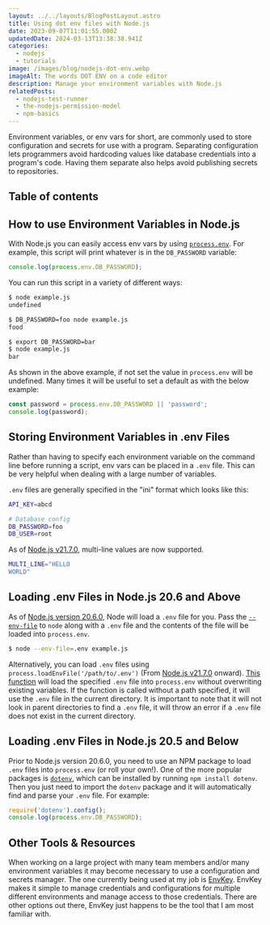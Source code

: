 ```yaml
---
layout: ../../layouts/BlogPostLayout.astro
title: Using dot env files with Node.js
date: 2023-09-07T11:01:55.000Z
updatedDate: 2024-03-13T13:38:38.941Z
categories:
  - nodejs
  - tutorials
image: /images/blog/nodejs-dot-env.webp
imageAlt: The words DOT ENV on a code editor
description: Manage your environment variables with Node.js
relatedPosts:
  - nodejs-test-runner
  - the-nodejs-permission-model
  - npm-basics
---
```

Environment variables, or env vars for short, are commonly used to store configuration
and secrets for use with a program. Separating configuration lets programmers
avoid hardcoding values like database credentials into a program's code. Having
them separate also helps avoid publishing secrets to repositories.

## Table of contents

## How to use Environment Variables in Node.js

With Node.js you can easily access env vars by using
[`process.env`](https://nodejs.org/docs/latest-v20.x/api/process.html#processenv).
For example, this script will print whatever is in the `DB_PASSWORD` variable:

```javascript
console.log(process.env.DB_PASSWORD);
```

You can run this script in a variety of different ways:

```bash
$ node example.js
undefined

$ DB_PASSWORD=foo node example.js
food

$ export DB_PASSWORD=bar
$ node example.js
bar
```

As shown in the above example, if not set the value in `process.env` will be undefined.
Many times it will be useful to set a default as with the below example:

```javascript
const password = process.env.DB_PASSWORD || 'password';
console.log(password);
```

<RandomSupport />

## Storing Environment Variables in .env Files

Rather than having to specify each environment variable on the command line before
running a script, env vars can be placed in a `.env` file. This can be very helpful
when dealing with a large number of variables.

`.env` files are generally specified in the "ini" format which looks like this:

```bash
API_KEY=abcd

# Database config
DB_PASSWORD=foo
DB_USER=root
```

As of [Node.js v21.7.0](https://nodejs.org/en/blog/release/v21.7.0), multi-line
values are now supported.

```bash
MULTI_LINE="HELLO
WORLD"
```

## Loading .env Files in Node.js 20.6 and Above

As of [Node.js version 20.6.0](https://nodejs.org/en/blog/release/v20.6.0), Node
will load a `.env` file for you. Pass the [`--env-file`](https://nodejs.org/docs/latest-v20.x/api/cli.html#--env-fileconfig)
to `node` along with a `.env` file and the contents of the file will be loaded
into `process.env`.

```bash
$ node --env-file=.env example.js
```

Alternatively, you can load `.env` files using `process.loadEnvFile('/path/to/.env')`
(From [Node.js v21.7.0](https://nodejs.org/en/blog/release/v21.7.0) onward).
[This function](https://nodejs.org/docs/latest/api/process.html#processloadenvfilepath)
will load the specified `.env` file into `process.env` without overwriting existing
variables. If the function is called without a path specified, it will use the `.env`
file in the current directory. It is important to note that it will not look
in parent directories to find a `.env` file, it will throw an error if a `.env`
file does not exist in the current directory.

<Ad />

## Loading .env Files in Node.js 20.5 and Below

Prior to Node.js version 20.6.0, you need to use an NPM package to load `.env` files
into `process.env` (or roll your own!). One of the more popular packages is
[`dotenv`](https://www.npmjs.com/package/dotenv), which can be installed by running
`npm install dotenv`. Then you just need to import the `dotenv` package and it will
automatically find and parse your `.env` file. For example:

```javascript
require('dotenv').config();
console.log(process.env.DB_PASSWORD);
```

## Other Tools & Resources

When working on a large project with many team members and/or many environment variables
it may become necessary to use a configuration and secrets manager. The one currently
being used at my job is [EnvKey](https://envkey.com/). EnvKey makes it simple to
manage credentials and configurations for multiple different environments and
manage access to those credentials. There are other options out there, EnvKey
just happens to be the tool that I am most familiar with.
